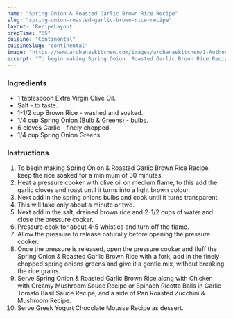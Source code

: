 ---
name: "Spring Onion & Roasted Garlic Brown Rice Recipe"
slug: "spring-onion-roasted-garlic-brown-rice-recipe"
layout: 'RecipeLayout'
prepTime: "65"
cuisine: "Continental"
cuisineSlug: "continental"
image: "https://www.archanaskitchen.com/images/archanaskitchen/1-Author/Donna_George/Spring_onion_and_roasted_garlic_rice_recipe-6_1600.jpg"
excerpt: "To begin making Spring Onion  Roasted Garlic Brown Rice Recipe, keep the rice soaked for a minimum of 30 minutes"
---

### Ingredients

- 1 tablespoon Extra Virgin Olive Oil.
- Salt - to taste.
- 1-1/2 cup Brown Rice - washed and soaked.
- 1/4 cup Spring Onion (Bulb & Greens) - bulbs.
- 6 cloves Garlic - finely chopped.
- 1/4 cup Spring Onion Greens.

### Instructions

1. To begin making Spring Onion & Roasted Garlic Brown Rice Recipe, keep the rice soaked for a minimum of 30 minutes.
1. Heat a pressure cooker with olive oil on medium flame, to this add the garlic cloves and roast until it turns into a light brown colour.
1. Next add in the spring onions bulbs and cook until it turns transparent.
1. This will take only about a minute or two.
1. Next add in the salt, drained brown rice and 2-1/2 cups of water and close the pressure cooker.
1. Pressure cook for about 4-5 whistles and turn off the flame.
1. Allow the pressure to release naturally before opening the pressure cooker.
1. Once the pressure is released, open  the pressure cooker and fluff the Spring Onion & Roasted Garlic Brown Rice  with a fork, add in the finely chopped spring onions greens and give it a gentle mix, without breaking the rice grains.
1. Serve Spring Onion & Roasted Garlic Brown Rice along with Chicken with Creamy Mushroom Sauce Recipe or Spinach Ricotta Balls in Garlic Tomato Basil Sauce Recipe, and a side of Pan Roasted Zucchini & Mushroom Recipe.
1. Serve Greek Yogurt Chocolate Mousse Recipe as dessert.
